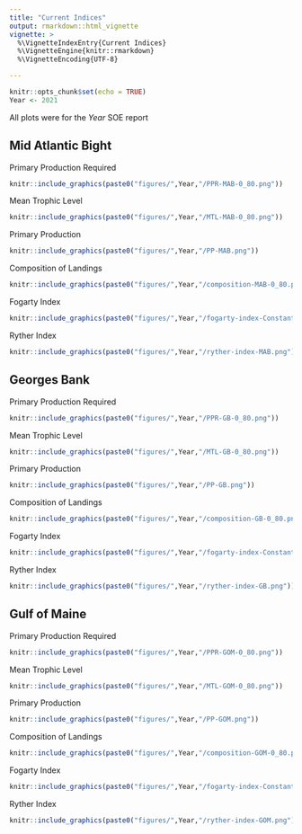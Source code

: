 ```yaml
---
title: "Current Indices"
output: rmarkdown::html_vignette
vignette: >
  %\VignetteIndexEntry{Current Indices}
  %\VignetteEngine{knitr::rmarkdown}
  %\VignetteEncoding{UTF-8}

---
```


```r
knitr::opts_chunk$set(echo = TRUE)
Year <- 2021
```

All plots were for the $Year$ SOE report

## Mid Atlantic Bight

Primary Production Required

```r
knitr::include_graphics(paste0("figures/",Year,"/PPR-MAB-0_80.png"))
```

Mean Trophic Level

```r
knitr::include_graphics(paste0("figures/",Year,"/MTL-MAB-0_80.png"))
```

Primary Production

```r
knitr::include_graphics(paste0("figures/",Year,"/PP-MAB.png"))
```

Composition of Landings

```r
knitr::include_graphics(paste0("figures/",Year,"/composition-MAB-0_80.png"))
```

Fogarty Index

```r
knitr::include_graphics(paste0("figures/",Year,"/fogarty-index-Constant-MAB.png"))
```


Ryther Index

```r
knitr::include_graphics(paste0("figures/",Year,"/ryther-index-MAB.png"))
```

## Georges Bank

Primary Production Required

```r
knitr::include_graphics(paste0("figures/",Year,"/PPR-GB-0_80.png"))
```

Mean Trophic Level

```r
knitr::include_graphics(paste0("figures/",Year,"/MTL-GB-0_80.png"))
```

Primary Production

```r
knitr::include_graphics(paste0("figures/",Year,"/PP-GB.png"))
```

Composition of Landings

```r
knitr::include_graphics(paste0("figures/",Year,"/composition-GB-0_80.png"))
```

Fogarty Index

```r
knitr::include_graphics(paste0("figures/",Year,"/fogarty-index-Constant-GB.png"))
```


Ryther Index

```r
knitr::include_graphics(paste0("figures/",Year,"/ryther-index-GB.png"))
```

## Gulf of Maine

Primary Production Required

```r
knitr::include_graphics(paste0("figures/",Year,"/PPR-GOM-0_80.png"))
```

Mean Trophic Level

```r
knitr::include_graphics(paste0("figures/",Year,"/MTL-GOM-0_80.png"))
```

Primary Production

```r
knitr::include_graphics(paste0("figures/",Year,"/PP-GOM.png"))
```

Composition of Landings

```r
knitr::include_graphics(paste0("figures/",Year,"/composition-GOM-0_80.png"))
```

Fogarty Index

```r
knitr::include_graphics(paste0("figures/",Year,"/fogarty-index-Constant-GOM.png"))
```


Ryther Index

```r
knitr::include_graphics(paste0("figures/",Year,"/ryther-index-GOM.png"))
```

